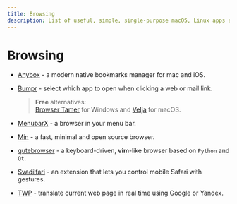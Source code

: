 ```yaml
---
title: Browsing
description: List of useful, simple, single-purpose macOS, Linux apps and tools for everyday problems and tasks.
---
```


# Browsing

- [Anybox](https://anybox.cc/) - a modern native bookmarks manager for mac and iOS. <nobr className="v-align"><i className="ri-apple-line"></i> <i className="ri-money-dollar-circle-line"></i></nobr>

- [Bumpr](https://www.getbumpr.com/) - select which app to open when clicking a web or mail link. <nobr className="v-align"><i className="ri-apple-line"></i> <i className="ri-money-dollar-circle-line"></i></nobr>
  > **Free** alternatives:  
    [Browser Tamer](https://www.aloneguid.uk/projects/bt/) for Windows and [Velja](https://sindresorhus.com/velja) for macOS.

- [MenubarX](https://menubarx.app/) - a browser in your menu bar. <nobr className="v-align"><i className="ri-apple-line"></i></nobr>

- [Min](https://minbrowser.org/) - a fast, minimal and open source browser. <nobr className="v-align"><i className="ri-apple-line"></i> <i className="ri-windows-fill"></i> <i className="ri-ubuntu-line"></i> <i className="ri-open-source-line"></i></nobr>

- [qutebrowser](https://github.com/qutebrowser/qutebrowser) - a keyboard-driven, **vim**-like browser based on `Python` and `Qt`. <nobr className="v-align"><i className="ri-apple-line"></i> <i className="ri-windows-fill"></i> <i className="ri-ubuntu-line"></i> <i className="ri-open-source-line"></i></nobr>

- [Svadilfari](https://www.svadilfari.app/) - an extension that lets you control mobile Safari with gestures. <nobr className="v-align"><i className="ri-apple-line"></i> <i className="ri-open-source-line"></i></nobr>

- [TWP](https://addons.mozilla.org/pt-BR/firefox/addon/traduzir-paginas-web/) - translate current web page in real time using Google or Yandex. <nobr className="v-align"><i className="ri-firefox-fill"></i> <i className="ri-open-source-line"></i></nobr>
